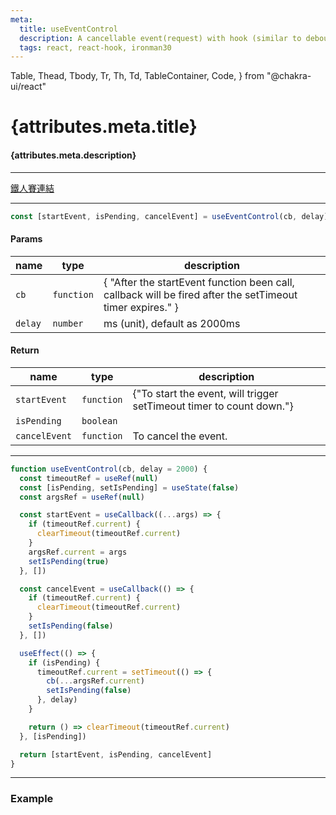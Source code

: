 ```yaml
---
meta:
  title: useEventControl
  description: A cancellable event(request) with hook (similar to debounce).
  tags: react, react-hook, ironman30
---
```


  Table,
  Thead,
  Tbody,
  Tr,
  Th,
  Td,
  TableContainer,
  Code,
} from "@chakra-ui/react"

<PostTags tags={attributes.meta.tags} />

# {attributes.meta.title}

#### {attributes.meta.description}

---

<LinkTag />

[鐵人賽連結](https://ithelp.ithome.com.tw/articles/10297978)

---

```jsx
const [startEvent, isPending, cancelEvent] = useEventControl(cb, delay)
```

#### Params

<TableContainer bgColor="#00000010" borderRadius="4px">
  <Table sx={{ "& *": { borderBottomColor: "#00000010!important" } }}>
    <Thead>
      <Tr>
        <Th>name</Th>
        <Th>type</Th>
        <Th textAlign="right">description</Th>
      </Tr>
    </Thead>
    <Tbody>
      <Tr>
        <Td>
          <Code>cb</Code>
        </Td>
        <Td>
          <Code>function</Code>
        </Td>
        <Td textAlign="right" whiteSpace="pre-wrap">
          {
            "After the startEvent function been call, callback will be fired after the setTimeout timer expires."
          }
        </Td>
      </Tr>
      <Tr>
        <Td>
          <Code>delay</Code>
        </Td>
        <Td>
          <Code>number</Code>
        </Td>
        <Td textAlign="right">ms (unit), default as 2000ms</Td>
      </Tr>
    </Tbody>
  </Table>
</TableContainer>

#### Return

<TableContainer bgColor="#00000010" borderRadius="4px">
  <Table sx={{ "& *": { borderBottomColor: "#00000010!important" } }}>
    <Thead>
      <Tr>
        <Th>name</Th>
        <Th>type</Th>
        <Th textAlign="right">description</Th>
      </Tr>
    </Thead>
    <Tbody>
      <Tr>
        <Td>
          <Code>startEvent</Code>
        </Td>
        <Td>
          <Code>function</Code>
        </Td>
        <Td textAlign="right" whiteSpace="pre-wrap">
          {"To start the event, will trigger setTimeout timer to count down."}
        </Td>
      </Tr>
      <Tr>
        <Td>
          <Code>isPending</Code>
        </Td>
        <Td>
          <Code>boolean</Code>
        </Td>
        <Td textAlign="right"></Td>
      </Tr>
      <Tr>
        <Td>
          <Code>cancelEvent</Code>
        </Td>
        <Td>
          <Code>function</Code>
        </Td>
        <Td textAlign="right">To cancel the event.</Td>
      </Tr>
    </Tbody>
  </Table>
</TableContainer>

---

```jsx
function useEventControl(cb, delay = 2000) {
  const timeoutRef = useRef(null)
  const [isPending, setIsPending] = useState(false)
  const argsRef = useRef(null)

  const startEvent = useCallback((...args) => {
    if (timeoutRef.current) {
      clearTimeout(timeoutRef.current)
    }
    argsRef.current = args
    setIsPending(true)
  }, [])

  const cancelEvent = useCallback(() => {
    if (timeoutRef.current) {
      clearTimeout(timeoutRef.current)
    }
    setIsPending(false)
  }, [])

  useEffect(() => {
    if (isPending) {
      timeoutRef.current = setTimeout(() => {
        cb(...argsRef.current)
        setIsPending(false)
      }, delay)
    }

    return () => clearTimeout(timeoutRef.current)
  }, [isPending])

  return [startEvent, isPending, cancelEvent]
}
```

---

### Example

<Example />
